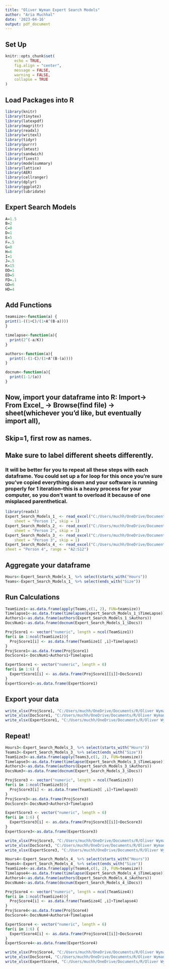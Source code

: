 ---
title: "Oliver Wyman Expert Search Models"
author: "Aria Muchhal"
date: '2023-04-16'
output: pdf_document
---

## Set Up

```{r echo=T, results='hide'}
knitr::opts_chunk$set(
	echo = TRUE,
	fig.align = "center",
	message = FALSE,
	warning = FALSE,
	collapse = TRUE
)
```

## Load Packages into R

```{r echo=T, results='hide'}
library(knitr)
library(tinytex)
library(latexpdf)
library(magrittr)
library(readxl)
library(writexl)
library(tidyr)
library(purrr)
library(lmtest)
library(sandwich)
library(fixest)
library(modelsummary)
library(lattice)
library(AER)
library(cellranger)
library(dplyr)
library(ggplot2)
library(lubridate)
```

## Expert Search Models

```{r echo=T, results='hide'}
A=1.5
B=2
C=0
D=1
E=5
F=.5
G=8
H=6
I=1
J=.5
K=15
DD=1
ED=5
FD=.1
GD=6
HD=4
```

## Add Functions

```{r echo=T, results='hide'}
teamsize<-function(a) {
print(1-((1+C)/(1+A^(B-a))))
}

timelapse<-function(a){
  print(2^(-a/K))
}

authors<-function(a){
  print(1-(1-C)/(1+A^(B-(a))))
}

docnum<-function(a){
  print(1-1/(a))
}

```

## Now, import your dataframe into R: Import-\> From Excel\_ -\> Browse(find file) -\> sheet(whichever you'd like, but eventually import all), 

## Skip=1, first row as names. 

## Make sure to label different sheets differently.

### It will be better for you to repeat all these steps with each dataframe. You could set up a for loop for this once you're sure you've copied everything down and your software is running properly for 1 iteration--this is a heavy process for your computer, so you don't want to overload it because of one misplaced parenthetical.

```{r echo=T, results='hide'}
library(readxl)
Expert_Search_Models_1_ <- read_excel("C:/Users/muchh/OneDrive/Documents/R/Oliver Wyman/Expert Search Models (1).xlsx", 
    sheet = "Person 1", skip = 1)
Expert_Search_Models_2_ <- read_excel("C:/Users/muchh/OneDrive/Documents/R/Oliver Wyman/Expert Search Models (1).xlsx", 
    sheet = "Person 2", skip = 1)
Expert_Search_Models_3_ <- read_excel("C:/Users/muchh/OneDrive/Documents/R/Oliver Wyman/Expert Search Models (1).xlsx", 
    sheet = "Person 3", skip = 1)
Expert_Search_Models_4_ <- read_excel("C:/Users/muchh/OneDrive/Documents/R/Oliver Wyman/Expert Search Models (1).xlsx", 
sheet = "Person 4", range = "A2:S12")
```


## Aggregate your dataframe

```{r echo=T, results='hide'}
Hours<-Expert_Search_Models_1_ %>% select(starts_with("Hours"))
Teams<-Expert_Search_Models_1_ %>% select(ends_with("Size"))

```

## Run Calculations

```{r echo=T, results='hide'}
TeamSize1<-as.data.frame(apply(Teams,c(1, 2), FUN=teamsize))
Timelapse1<-as.data.frame(timelapse(Expert_Search_Models_1_$TimeLapse))
Authors1<-as.data.frame(authors(Expert_Search_Models_1_$Authors))
DocsNum1<-as.data.frame(docnum(Expert_Search_Models_1_$Docs))

ProjScore1 <- vector("numeric", length = ncol(TeamSize1))
for(i in 1:ncol(TeamSize1)){
  ProjScore1[i] <- as.data.frame(TeamSize1[ ,i]+Timelapse1)
}
ProjScore1<-as.data.frame(ProjScore1)
DocScore1<-DocsNum1+Authors1+Timelapse1

ExpertScore1 <- vector("numeric", length = 6)
for(i in 1:6) {
  ExpertScore1[i] <- as.data.frame(ProjScore1[[i]]+DocScore1)
}
ExpertScore1<-as.data.frame(ExpertScore1)

```

## Export your data
```{r echo=T, results='hide'}
write_xlsx(ProjScore1, "C:/Users/muchh/OneDrive/Documents/R/Oliver Wyman/ProjPerson_1_Final.xlsx")
write_xlsx(DocScore1, "C:/Users/muchh/OneDrive/Documents/R/Oliver Wyman/DocPerson_1_Final.xlsx")
write_xlsx(ExpertScore1, "C:/Users/muchh/OneDrive/Documents/R/Oliver Wyman/ExpertPerson_1_Final.xlsx")
```

## Repeat!
```{r echo=T, results='hide'}
Hours3<-Expert_Search_Models_3_ %>% select(starts_with("Hours"))
Teams3<-Expert_Search_Models_3_ %>% select(ends_with("Size"))
TeamSize3<-as.data.frame(apply(Teams3,c(1, 2), FUN=teamsize))
Timelapse3<-as.data.frame(timelapse(Expert_Search_Models_3_$TimeLapse))
Authors3<-as.data.frame(authors(Expert_Search_Models_3_$Authors))
DocsNum3<-as.data.frame(docnum(Expert_Search_Models_3_$Docs))

ProjScore3 <- vector("numeric", length = ncol(TeamSize3))
for(i in 1:ncol(TeamSize3)){
  ProjScore3[i] <- as.data.frame(TeamSize3[ ,i]+Timelapse3)
}
ProjScore3<-as.data.frame(ProjScore3)
DocScore3<-DocsNum3+Authors3+Timelapse3

ExpertScore3 <- vector("numeric", length = 6)
for(i in 1:6) {
  ExpertScore3[i] <- as.data.frame(ProjScore3[[i]]+DocScore3)
}
ExpertScore3<-as.data.frame(ExpertScore3)

write_xlsx(ProjScore3, "C:/Users/muchh/OneDrive/Documents/R/Oliver Wyman/ProjPerson_3_Final.xlsx")
write_xlsx(DocScore3, "C:/Users/muchh/OneDrive/Documents/R/Oliver Wyman/DocPerson_3_Final.xlsx")
write_xlsx(ExpertScore3, "C:/Users/muchh/OneDrive/Documents/R/Oliver Wyman/ExpertPerson_3_Final.xlsx")
```

```{r echo=T, results='hide'}
Hours4<-Expert_Search_Models_4_ %>% select(starts_with("Hours"))
Teams4<-Expert_Search_Models_4_ %>% select(ends_with("Size"))
TeamSize4<-as.data.frame(apply(Teams4,c(1, 2), FUN=teamsize))
Timelapse4<-as.data.frame(timelapse(Expert_Search_Models_4_$TimeLapse))
Authors4<-as.data.frame(authors(Expert_Search_Models_4_$Authors))
DocsNum4<-as.data.frame(docnum(Expert_Search_Models_4_$Docs))

ProjScore4 <- vector("numeric", length = ncol(TeamSize4))
for(i in 1:ncol(TeamSize4)){
  ProjScore4[i] <- as.data.frame(TeamSize4[ ,i]+Timelapse4)
}
ProjScore4<-as.data.frame(ProjScore4)
DocScore4<-DocsNum4+Authors4+Timelapse4

ExpertScore4 <- vector("numeric", length = 6)
for(i in 1:6) {
  ExpertScore4[i] <- as.data.frame(ProjScore4[[i]]+DocScore4)
}
ExpertScore4<-as.data.frame(ExpertScore4)

write_xlsx(ProjScore4, "C:/Users/muchh/OneDrive/Documents/R/Oliver Wyman/ProjPerson_4_Final.xlsx")
write_xlsx(DocScore4, "C:/Users/muchh/OneDrive/Documents/R/Oliver Wyman/DocPerson_4_Final.xlsx")
write_xlsx(ExpertScore4, "C:/Users/muchh/OneDrive/Documents/R/Oliver Wyman/ExpertPerson_4_Final.xlsx")
```

